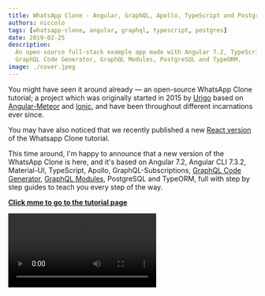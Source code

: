 ```yaml
---
title: WhatsApp Clone - Angular, GraphQL, Apollo, TypeScript and PostgreSQL
authors: niccolo
tags: [whatsapp-clone, angular, graphql, typescript, postgres]
date: 2019-02-25
description:
  An open-source full-stack example app made with Angular 7.2, TypeScript, GraphQL Subscriptions,
  GraphQL Code Generator, GraphQL Modules, PostgreSQL and TypeORM.
image: ./cover.jpeg
---
```


You might have seen it around already — an open-source WhatsApp Clone tutorial; a project which was
originally started in 2015 by [Urigo](https://github.com/urigo) based on
[Angular-Meteor](https://angular-meteor.com/tutorials/whatsapp2-tutorial) and
[Ionic](https://ionicframework.com), and have been throughout different incarnations ever since.

You may have also noticed that we recently published a new
[React version](/blog/whatsapp-clone-react-hooks-graphql-typescript-and-postgresql) of the Whatsapp
Clone tutorial.

This time around, I'm happy to announce that a new version of the WhatsApp Clone is here, and it's
based on Angular 7.2, Angular CLI 7.3.2, Material-UI, TypeScript, Apollo, GraphQL-Subscriptions,
[GraphQL Code Generator](https://graphql-code-generator.com),
[GraphQL Modules](https://graphql-modules.com), PostgreSQL and TypeORM, full with step by step
guides to teach you every step of the way.

[**Click mme to go to the tutorial page**](https://tortilla.academy/Urigo/whatsapp-textrepo-angularcli-express)

<Video src="./whatsapp-clone-apollo-angular-graphql-typescript-and-postgresql/app.webm" />
$2

## What Is It Good for?

This app was built with all the latest and hottest technologies out there. The purpose is simple —
it should be a guideline for building a proper app, thus we thought very carefully about the design
patterns and architecture used in it, plus, we made sure to cover all communication methods with a
GraphQL-back-end in different variations (query, mutation, subscription). This way whenever you're
looking to start a new app, maintain an existing one or upgrade your dev-stack, the WhatsApp-clone
can be a great source to start with! It's full stack and has a complete flow.

## Why Did We Choose This Dev-Stack?

Angular, GraphQL, Apollo, PostgreSQL and TypeScript for obvious reasons — they are backed by a
strong ecosystem that grows rapidly. These technologies can be used in endless variations, and
there's no one way which is the most right of doing so, but we chose a way that makes the most sense
for us and that we truly believe in when it comes to building apps. We've connected it all with
TypeORM, GraphQL-Code-Generator, GraphQL-Modules for the following reasons:

- The GraphQL back-end was implemented using **GraphQL-Modules** where logic was splitted into
  feature based modules. GraphQL-Modules is a library which provides you with the ability to manage
  and maintain your GraphQL schema in a scalable and reusable way. Not once nor twice I have seen
  people who struggle with that and get tangled upon their own creation, and with GraphQL-Modules
  where you have a very defined structure, this problem can be easily solved. You can read more in
  [this series of 7 blog posts about it](/blog/graphql-modules).
- Every GraphQL/TypeScript definition was automatically generated with GraphQL-Code-Generator using
  a single command call. There's no need to maintain the same thing twice if it already exists in
  one way or another. This way you don't have to write TypeScript type definitions for your all your
  server responses, you get ready-to-use — fully typed Angular services, GraphQL resolvers and
  GraphQL types.
- The new version of Angular 7.2 was used with the Angular Material UI and Angular CLI 7.3.2 (and
  we'll keep updating the tutorial with the latest versions)
- We used TypeORM to correctly split the logic of the entities in the database and define the
  relationships between them. ORMs are controversial these days, but they can help a lot in some
  cases, and we thought a good example could be valuable to the community.

## What to Expect?

- Basic authentication.
- Image uploading with [Cloudinary](https://cloudinary.com).
- Live updates with GraphQL Subscriptions.
- Zero latency even on the slowest network thanks to Apollo's Cache

The tutorial goes through every aspect of building the app, starting from the very basics. We will
start building a very simple server with a fake db, then we will introduce Authentication,
Subscriptions, a real database backed by PostgreSQL and TypeORM plus advanced tooling like GraphQL
Code Generator and GraphQL Modules.

This can be extremely useful for those who have little to no background in one of the technologies
in our dev-stack.

## What's Next?

Right now we implemented a simple REST-based [Passport](https://passportjs.org) authentication, but
we already have PRs for [Accounts-JS](https://github.com/accounts-js/accounts) based authentication
which will use the GraphQL endpoint instead of traditional REST ones. An additional chapter about
Pagination is also expected, as well as a “Performance” chapter tackling the N+1 problem with
GraphQL. Our backend has been designed to handle way more features than the ones currently
implemented, so be ready because features like the Whatsapp blue ticks are going to land on our
clone very soon.

## Keep up to Date

This tutorial was written using [Tortilla — the Tutorial framework](https://tortilla.academy).

This means that we will keep upgrading the tutorial with the latest versions of Angular and the
other libraries, and instead of doing the same tutorial all over again, you will get a
[git-diff](https://tortilla.academy/Urigo/whatsapp-textrepo-angularcli-express/master/1.4.0/diff/2.0.0)
of how to upgrade the existing tutorial! We care about your time as a developer.

## Influence

We want to hear your opinions!

Should we choose another library and technology over another? Could we write the code
better/cleaner? Should we add a specific feature to the app? We want to hear it all!

Please tell us now, so we could integrate your feedback on the tutorial itself!

We keep evolving the stack and as the tutorial is based on git commits, we can create the same clone
with different tech-stacks and compare them on this real app using code diffs.

Soon we will also release yet another version of the Whatsapp Clone, using
[Ionic](https://ionicframework.com), [Stencil](https://stenciljs.com) and Web Components.

If you are good at creating screencast and videos, we would love your help in creating videos for
some chapters.

Everything is completely free and open source, and we want your help and (**not financial**)
contribution!

Best place would be to open an issue or create a PR on the repositories:

- Server — [Urigo/WhatsApp-Clone-Server](https://github.com/Urigo/WhatsApp-Clone-server)
- Client —
  [Urigo/WhatsApp-Clone-Client-Angular](https://github.com/Urigo/whatsapp-client-angularcli-material)

Again, all types of feedback is welcome, write freely!

See you in the tutorial!
